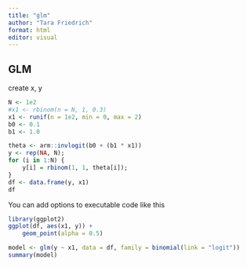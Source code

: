 ```yaml
---
title: "glm"
author: "Tara Friedrich"
format: html
editor: visual
---
```


## GLM 

create x, y

```r
N <- 1e2
#x1 <- rbinom(n = N, 1, 0.3)
x1 <- runif(n = 1e2, min = 0, max = 2)
b0 <- 0.1
b1 <- 1.0

theta <- arm::invlogit(b0 + (b1 * x1))
y <- rep(NA, N);
for (i in 1:N) {
    y[i] = rbinom(1, 1, theta[i]);
}
df <- data.frame(y, x1)
df
```

You can add options to executable code like this

```r
library(ggplot2)
ggplot(df, aes(x1, y)) +
    geom_point(alpha = 0.5) 
```

```r
model <- glm(y ~ x1, data = df, family = binomial(link = "logit"))
summary(model)
```

```r


```
